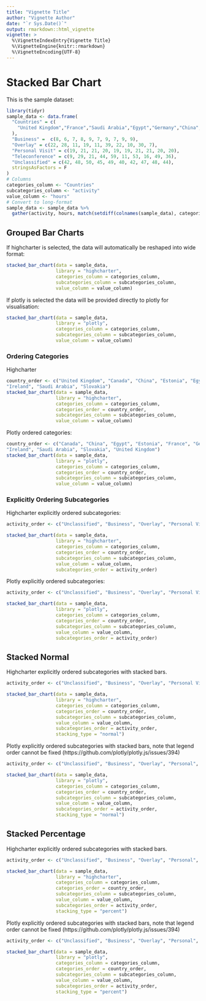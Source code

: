 ```yaml
---
title: "Vignette Title"
author: "Vignette Author"
date: "`r Sys.Date()`"
output: rmarkdown::html_vignette
vignette: >
  %\VignetteIndexEntry{Vignette Title}
  %\VignetteEngine{knitr::rmarkdown}
  %\VignetteEncoding{UTF-8}
---
```



<!-- ANY PACKAGES USED HERE MUST BE LOADED IN THE DESCRIPTION FILE AS WELL !-->


# Stacked Bar Chart

This is the sample dataset:

```r
library(tidyr)
sample_data <- data.frame(
  "Countries" = c(
    "United Kingdom","France","Saudi Arabia","Egypt","Germany","China","Slovakia","Canada","Estonia","Ireland"
  ),
  "Business" =  c(8, 6, 7, 8, 9, 7, 9, 7, 9, 9),
  "Overlay" = c(22, 28, 11, 19, 11, 39, 22, 10, 30, 7),
  "Personal Visit" = c(19, 21, 21, 20, 19, 19, 21, 21, 20, 20),
  "Teleconference" = c(9, 29, 21, 44, 59, 11, 53, 16, 49, 36),
  "Unclassified" = c(42, 48, 50, 45, 49, 40, 42, 47, 48, 44),
  stringsAsFactors = F
)
# Columns
categories_column <- "Countries"
subcategories_column <- "activity"
value_column <- "hours"
# Convert to long-format
sample_data <- sample_data %>%
  gather(activity, hours, match(setdiff(colnames(sample_data), categories_column), colnames(sample_data)))
```


## Grouped Bar Charts

If highcharter is selected, the data will automatically be reshaped into wide format:

```r
stacked_bar_chart(data = sample_data,
                  library = "highcharter",
                  categories_column = categories_column,
                  subcategories_column = subcategories_column,
                  value_column = value_column)
```

If plotly is selected the data will be provided directly to plotly for visualisation:

```r
stacked_bar_chart(data = sample_data,
                  library = "plotly",
                  categories_column = categories_column,
                  subcategories_column = subcategories_column,
                  value_column = value_column)
```

### Ordering Categories

Highcharter

```r
country_order <- c("United Kingdom", "Canada", "China", "Estonia", "Egypt", "France", "Germany", 
"Ireland", "Saudi Arabia", "Slovakia")
stacked_bar_chart(data = sample_data,
                  library = "highcharter",
                  categories_column = categories_column,
                  categories_order = country_order,
                  subcategories_column = subcategories_column,
                  value_column = value_column)
```

Plotly ordered categories:

```r
country_order <- c("Canada", "China", "Egypt", "Estonia", "France", "Germany", 
"Ireland", "Saudi Arabia", "Slovakia", "United Kingdom")
stacked_bar_chart(data = sample_data,
                  library = "plotly",
                  categories_column = categories_column,
                  categories_order = country_order,
                  subcategories_column = subcategories_column,
                  value_column = value_column)
```

### Explicitly Ordering Subcategories

Highcharter explicitly ordered subcategories:

```r
activity_order <- c("Unclassified", "Business", "Overlay", "Personal Visit", "Teleconference")

stacked_bar_chart(data = sample_data,
                  library = "highcharter",
                  categories_column = categories_column,
                  categories_order = country_order,
                  subcategories_column = subcategories_column,
                  value_column = value_column,
                  subcategories_order = activity_order)
```

Plotly explicitly ordered subcategories:

```r
activity_order <- c("Unclassified", "Business", "Overlay", "Personal Visit", "Teleconference")

stacked_bar_chart(data = sample_data,
                  library = "plotly",
                  categories_column = categories_column,
                  categories_order = country_order,
                  subcategories_column = subcategories_column,
                  value_column = value_column,
                  subcategories_order = activity_order)
```

## Stacked Normal

Highcharter explicitly ordered subcategories with stacked bars.

```r
activity_order <- c("Unclassified", "Business", "Overlay", "Personal Visit", "Teleconference")

stacked_bar_chart(data = sample_data,
                  library = "highcharter",
                  categories_column = categories_column,
                  categories_order = country_order,
                  subcategories_column = subcategories_column,
                  value_column = value_column,
                  subcategories_order = activity_order,
                  stacking_type = "normal")
```

Plotly explicitly ordered subcategories with stacked bars, note that legend order cannot be fixed (https://github.com/plotly/plotly.js/issues/394)

```r
activity_order <- c("Unclassified", "Business", "Overlay", "Personal", "Teleconference")

stacked_bar_chart(data = sample_data,
                  library = "plotly",
                  categories_column = categories_column,
                  categories_order = country_order,
                  subcategories_column = subcategories_column,
                  value_column = value_column,
                  subcategories_order = activity_order,
                  stacking_type = "normal")
```



## Stacked Percentage

Highcharter explicitly ordered subcategories with stacked bars.

```r
activity_order <- c("Unclassified", "Business", "Overlay", "Personal", "Teleconference")

stacked_bar_chart(data = sample_data,
                  library = "highcharter",
                  categories_column = categories_column,
                  categories_order = country_order,
                  subcategories_column = subcategories_column,
                  value_column = value_column,
                  subcategories_order = activity_order,
                  stacking_type = "percent")
```

Plotly explicitly ordered subcategories with stacked bars, note that legend order cannot be fixed (https://github.com/plotly/plotly.js/issues/394)

```r
activity_order <- c("Unclassified", "Business", "Overlay", "Personal", "Teleconference")

stacked_bar_chart(data = sample_data,
                  library = "plotly",
                  categories_column = categories_column,
                  categories_order = country_order,
                  subcategories_column = subcategories_column,
                  value_column = value_column,
                  subcategories_order = activity_order,
                  stacking_type = "percent")
```


